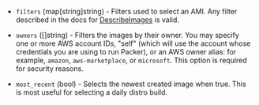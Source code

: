 <!-- Code generated from the comments of the AmiFilterOptions struct in builder/amazon/common/ami_filter.go; DO NOT EDIT MANUALLY -->

- `filters` (map[string]string) - Filters used to select an AMI. Any filter described in the docs for
  [DescribeImages](http://docs.aws.amazon.com/AWSEC2/latest/APIReference/API_DescribeImages.html)
  is valid.

- `owners` ([]string) - Filters the images by their owner. You
  may specify one or more AWS account IDs, "self" (which will use the
  account whose credentials you are using to run Packer), or an AWS owner
  alias: for example, `amazon`, `aws-marketplace`, or `microsoft`. This
  option is required for security reasons.

- `most_recent` (bool) - Selects the newest created image when true.
  This is most useful for selecting a daily distro build.
